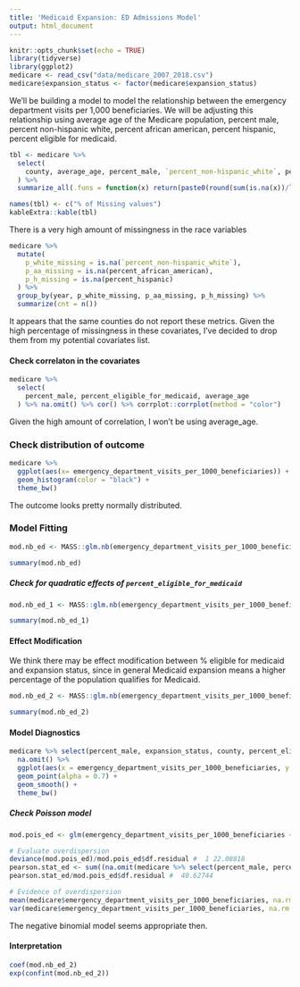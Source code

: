 ```yaml
---
title: 'Medicaid Expansion: ED Admissions Model'
output: html_document
---
```


```r
knitr::opts_chunk$set(echo = TRUE)
library(tidyverse)
library(ggplot2)
medicare <- read_csv("data/medicare_2007_2018.csv")
medicare$expansion_status <- factor(medicare$expansion_status)
```  

We'll be building a model to model the relationship between the emergency department visits per 1,000 beneficiaries. We will be adjusting this relationship using average age of the Medicare population, percent male, percent non-hispanic white, percent african american, percent hispanic, percent eligible for medicaid.  

```r
tbl <- medicare %>% 
  select(
    county, average_age, percent_male, `percent_non-hispanic_white`, percent_african_american, percent_hispanic, percent_eligible_for_medicaid, emergency_department_visits_per_1000_beneficiaries
  ) %>% 
  summarize_all(.funs = function(x) return(paste0(round(sum(is.na(x))/length(x), 3)*100, "\\%"))) %>% t() %>% data.frame() 

names(tbl) <- c("% of Missing values")
kableExtra::kable(tbl)
```  

There is a very high amount of missingness in the race variables  

```r
medicare %>% 
  mutate(
    p_white_missing = is.na(`percent_non-hispanic_white`),
    p_aa_missing = is.na(percent_african_american),
    p_h_missing = is.na(percent_hispanic)
  ) %>% 
  group_by(year, p_white_missing, p_aa_missing, p_h_missing) %>% 
  summarize(cnt = n())
```  

It appears that the same counties do not report these metrics. Given the high percentage of missingness in these covariates, I've decided to drop them from my potential covariates list.  

#### Check correlaton in the covariates  

```r
medicare %>% 
  select(
    percent_male, percent_eligible_for_medicaid, average_age
  ) %>% na.omit() %>% cor() %>% corrplot::corrplot(method = "color")
```  
Given the high amount of correlation, I won't be using average_age.  

### Check distribution of outcome  

```r
medicare %>% 
  ggplot(aes(x= emergency_department_visits_per_1000_beneficiaries)) +
  geom_histogram(color = "black") +
  theme_bw()
```  
The outcome looks pretty normally distributed.  

### Model Fitting   

```r
mod.nb_ed <- MASS::glm.nb(emergency_department_visits_per_1000_beneficiaries ~ percent_male + percent_eligible_for_medicaid + expansion_status + offset(log(year)), data = medicare)

summary(mod.nb_ed)
```  

##### Check for quadratic effects of `percent_eligible_for_medicaid`   


```r
mod.nb_ed_1 <- MASS::glm.nb(emergency_department_visits_per_1000_beneficiaries ~ percent_male + percent_eligible_for_medicaid + expansion_status + percent_eligible_for_medicaid_2 + offset(log(year)), data = medicare %>% mutate(percent_eligible_for_medicaid_2 = percent_eligible_for_medicaid^2))

summary(mod.nb_ed_1)
```   

#### Effect Modification  

We think there may be effect modification between % eligible for medicaid and expansion status, since in general Medicaid expansion means a higher percentage of the population qualifies for Medicaid.  

```r
mod.nb_ed_2 <- MASS::glm.nb(emergency_department_visits_per_1000_beneficiaries ~ percent_male + percent_eligible_for_medicaid + expansion_status + percent_eligible_for_medicaid_2 + percent_eligible_for_medicaid*expansion_status+ offset(log(year)), data = medicare %>% mutate(percent_eligible_for_medicaid_2 = percent_eligible_for_medicaid^2))

summary(mod.nb_ed_2)
```    

#### Model Diagnostics  


```r
medicare %>% select(percent_male, expansion_status, county, percent_eligible_for_medicaid, emergency_department_visits_per_1000_beneficiaries) %>% 
  na.omit() %>% 
  ggplot(aes(x = emergency_department_visits_per_1000_beneficiaries, y = fitted(mod.nb_ed_2))) +
  geom_point(alpha = 0.7) +
  geom_smooth() +
  theme_bw()
```   

##### Check Poisson model  

```r
mod.pois_ed <- glm(emergency_department_visits_per_1000_beneficiaries ~ percent_male + percent_eligible_for_medicaid + expansion_status + percent_eligible_for_medicaid_2 + percent_eligible_for_medicaid*expansion_status+ offset(log(year)), data = medicare %>% mutate(percent_eligible_for_medicaid_2 = percent_eligible_for_medicaid^2), family = "poisson")

# Evaluate overdispersion
deviance(mod.pois_ed)/mod.pois_ed$df.residual #  1 22.08818
pearson.stat_ed <- sum((na.omit(medicare %>% select(percent_male, percent_eligible_for_medicaid, average_age,emergency_department_visits_per_1000_beneficiaries))$emergency_department_visits_per_1000_beneficiaries - fitted(mod.pois_ed))^2/fitted(mod.pois_ed))
pearson.stat_ed/mod.pois_ed$df.residual #  40.62744

# Evidence of overdispersion 
mean(medicare$emergency_department_visits_per_1000_beneficiaries, na.rm = T) # 664.9697
var(medicare$emergency_department_visits_per_1000_beneficiaries, na.rm = T) # 23235.82
```   

The negative binomial model seems appropriate then.  


#### Interpretation  

```r
coef(mod.nb_ed_2)
exp(confint(mod.nb_ed_2))
```  










